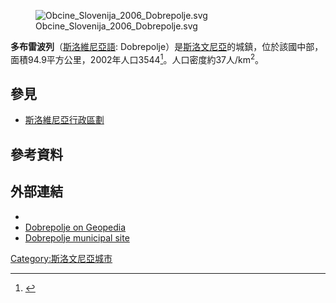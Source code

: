 {{expand|time=2017-02-08T15:03:58+00:00}}
[[File:Obcine_Slovenija_2006_Dobrepolje.svg|thumb]]

'''多布雷波列'''（[[斯洛維尼亞語|斯洛維尼亞語]]: Dobrepolje）是[[斯洛文尼亞|斯洛文尼亞]]的城鎮，位於該國中部，面積94.9平方公里，2002年人口3544<ref>{{Cite web |url=http://www.stat.si/popis2002/en/ |title=Statistical Office of the Republic of Slovenia, census of 2002 |accessdate=2017-02-08 |archive-date=2016-12-18 |archive-url=https://web.archive.org/web/20161218144633/http://www.stat.si/popis2002/en/ |dead-url=no }}</ref>。人口密度約37人/km<sup>2</sup>。

==參見==
*[[斯洛維尼亞行政區劃|斯洛維尼亞行政區劃]]

==參考資料==
{{Reflist}}

==外部連結==
* {{commonscat-inline|Dobrepolje municipality|Municipality of Dobrepolje}}
* [http://www.geopedia.si/Geopedia_en.html?params=T105_L410_F10142440_x499319.203_y86771.80799999999_s16#T105_L408_F20_x480247.203_y75571.80799999999_s12 Dobrepolje on Geopedia] {{Wayback|url=http://www.geopedia.si/Geopedia_en.html?params=T105_L410_F10142440_x499319.203_y86771.80799999999_s16#T105_L408_F20_x480247.203_y75571.80799999999_s12 |date=20170116060716 }}
* [http://www.dobrepolje.si/ Dobrepolje municipal site] {{Wayback|url=http://www.dobrepolje.si/ |date=20210205042719 }}

{{Slovenia-geo-stub}}
[[Category:斯洛文尼亞城市|Category:斯洛文尼亞城市]]